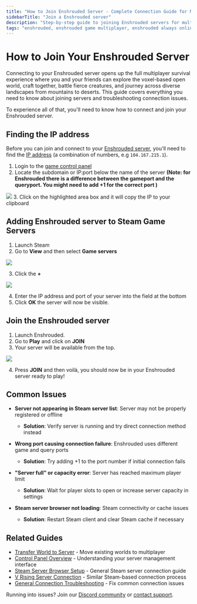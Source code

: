 ---
title: "How to Join Enshrouded Server - Complete Connection Guide for Multiplayer"
sidebarTitle: "Join a Enshrouded server"
description: "Step-by-step guide to joining Enshrouded servers for multiplayer survival gameplay. Learn how to find your server IP, add servers to Steam, and troubleshoot connection issues for seamless co-op adventures."
tags: "enshrouded, enshrouded game multiplayer, enshrouded always online, enshrouded community server"
---

# How to Join Your Enshrouded Server

Connecting to your Enshrouded server opens up the full multiplayer survival experience where you and your friends can explore the voxel-based open world, craft together, battle fierce creatures, and journey across diverse landscapes from mountains to deserts. This guide covers everything you need to know about joining servers and troubleshooting connection issues.

To experience all of that, you'll need to know how to connect and join your Enshrouded server.

## Finding the IP address

Before you can join and connect to your [Enshrouded server](https://berrybyte.net/enshrouded), you'll need to find the [IP address](https://whatismyipaddress.com/ip-address) (a combination of numbers, e.g `104.167.215.1`).

1. Login to the [game control panel](https://game.berrybyte.net)
2. Locate the subdomain or IP:port below the name of the server 
**(Note: for Enshrouded there is a difference between the gameport and the queryport. You might need to add +1 for the correct port )**
<Frame>
  <img src="/images/general/join-server.png" />
</Frame>
3. Click on the highlighted area box and it will copy the IP to your clipboard


## Adding Enshrouded server to Steam Game Servers
1. Launch Steam
2. Go to **View** and then select **Game servers**
<Frame>
  <img src="/images/general/steam-select-game-servers.png" />
</Frame>

3. Click the **+** 
<Frame>
  <img src="/images/general/add-server-steam.png" />
</Frame>

4. Enter the IP address and port of your server into the field at the bottom
5. Click **OK** the server will now be visible. 

## Join the Enshrouded server
1. Launch Enshrouded.
2. Go to **Play** and click on **JOIN**
3. Your server will be available from the top.

<Frame>
  <img src="/images/games/enshrouded/join-enshrouded-server.png" />
</Frame>

4. Press **JOIN** and then voilà, you should now be in your Enshrouded server ready to play!

## Common Issues

- **Server not appearing in Steam server list**: Server may not be properly registered or offline
  - **Solution**: Verify server is running and try direct connection method instead

- **Wrong port causing connection failure**: Enshrouded uses different game and query ports
  - **Solution**: Try adding +1 to the port number if initial connection fails

- **"Server full" or capacity error**: Server has reached maximum player limit
  - **Solution**: Wait for player slots to open or increase server capacity in settings

- **Steam server browser not loading**: Steam connectivity or cache issues
  - **Solution**: Restart Steam client and clear Steam cache if necessary

## Related Guides

- [Transfer World to Server](/games/enshrouded/transfer-world) - Move existing worlds to multiplayer
- [Control Panel Overview](/panel/overview) - Understanding your server management interface
- [Steam Server Browser Setup](/quickstart) - General Steam server connection guide
- [V Rising Server Connection](/games/vrising/join-server) - Similar Steam-based connection process
- [General Connection Troubleshooting](/games/minecraft/common-errors/connection-timed-out) - Fix common connection issues

Running into issues? Join our [Discord community](https://berrybyte.net/discord) or [contact support](https://berrybyte.net/tickets).